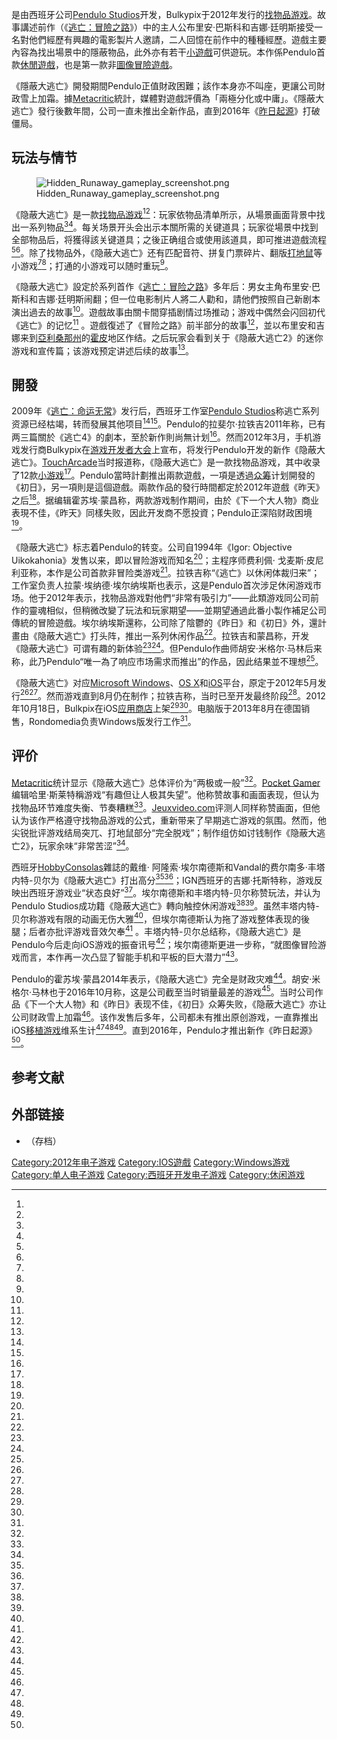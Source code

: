 {{NoteTA
| G1 = Games
}}

{{Infobox video game
| title = 隐蔽大逃亡
| english = Hidden Runaway
| image = Hidden Runaway app store icon.png
| caption = [[App_Store_(iOS/iPadOS)|App Store]]上的游戏Logo
| developer = [[Pendulo_Studios|Pendulo Studios]]
| publisher = Bulkypix（iOS）
| writer =
| composer =
| series =
| engine =
| released = '''iOS'''{{vgr||2012年10月18日}}
| genre = [[益智游戏|找物品游戏]]
| modes = [[单人电子游戏|单人]]
| platforms = [[iOS|iOS]]、[[Microsoft_Windows|Microsoft Windows]]
}}

{{vgname|隐蔽大逃亡|en=Hidden Runaway}}是由西班牙公司[[Pendulo_Studios|Pendulo Studios]]开发，Bulkypix于2012年发行的[[益智遊戲|找物品游戏]]。故事講述前作（《[[逃亡：冒險之路|逃亡：冒險之路]]》）中的主人公布里安·巴斯科和吉娜·廷明斯接受一名對他們經歷有興趣的電影製片人邀請，二人回憶在前作中的種種經歷。遊戲主要內容為找出場景中的隱蔽物品，此外亦有若干[[小遊戲|小遊戲]]可供遊玩。本作係Pendulo首款[[休閒遊戲|休閒遊戲]]，也是第一款非[[圖像冒險遊戲|圖像冒險遊戲]]。

《隱蔽大逃亡》開發期間Pendulo正值財政困難；該作本身亦不叫座，更讓公司財政雪上加霜。據[[Metacritic|Metacritic]]統計，媒體對遊戲評價為「兩極分化或中庸」。《隱蔽大逃亡》發行後數年間，公司一直未推出全新作品，直到2016年《[[昨日起源|昨日起源]]》打破僵局。

== 玩法与情节 ==

[[File:Hidden_Runaway_gameplay_screenshot.png|thumb]]

《隐蔽大逃亡》是一款[[益智遊戲|找物品游戏]]<ref name="jeuxvideorev" /><ref name="vandalrev" />：玩家依物品清单所示，从場景画面背景中找出一系列物品<ref name="hobbyconsolasrev" /><ref name="vandalrev" />。每关场景开头会出示本關所需的关键道具；玩家從場景中找到全部物品后，将獲得該关键道具；之後正确组合或使用該道具，即可推进遊戲流程<ref name="hobbyconsolasrev" /><ref name="vandalrev" />。除了找物品外，《隐蔽大逃亡》还有匹配音符、拼复门票碎片、翻版[[打地鼠|打地鼠]]等小游戏<ref name="jeuxvideorev" /><ref name="hobbyconsolasrev" />；打通的小游戏可以随时重玩<ref name="hobbyconsolasrev" />。

《隐蔽大逃亡》設定於系列首作《[[逃亡：冒险之路|逃亡：冒险之路]]》多年后：男女主角布里安·巴斯科和吉娜·廷明斯闹翻；但一位电影制片人將二人勸和，請他們按照自己新剧本演出過去的故事<ref name="joystiq2" />。遊戲故事由關卡間穿插剧情过场推动；游戏中偶然会闪回初代《逃亡》的记忆<ref name="hobbyconsolasrev" /> 。遊戲復述了《冒险之路》前半部分的故事<ref name="jeuxvideorev" />，並以布里安和吉娜来到[[亞利桑那州|亞利桑那州]]的[[霍皮族|霍皮]]地区作结。之后玩家会看到关于《隐蔽大逃亡2》的迷你游戏和宣传篇；该游戏预定讲述后续的故事<ref name="jeuxvideorev" />。

== 開發 ==

2009年《[[逃亡：命运无常|逃亡：命运无常]]》发行后，西班牙工作室[[Pendulo_Studios|Pendulo Studios]]称逃亡系列资源已经枯竭，转而發展其他项目<ref name="hobbynews" /><ref name="ongames" />。Pendulo的拉斐尔·拉铁吉2011年称，已有两三篇關於《逃亡4》的劇本，至於新作則尚無计划<ref name="indifferent" />。然而2012年3月，手机游戏发行商Bulkypix在[[游戏开发者大会|游戏开发者大会]]上宣布，将发行Pendulo开发的新作《隐蔽大逃亡》。[[TouchArcade|TouchArcade]]当时报道称，《隐蔽大逃亡》是一款找物品游戏，其中收录了12款[[小游戏|小游戏]]<ref name="toucharcadeprev" />。Pendulo當時計劃推出兩款遊戲，一項是透過[[众筹|众筹]]计划開發的《初日》，另一項則是這個遊戲。兩款作品的發行時間都定於2012年遊戲《昨天》之后<ref name="announcement" />。据编辑霍苏埃·蒙昌称，两款游戏制作期间，由於《下一个大人物》商业表現不佳，《昨天》同樣失败，因此开发商不愿投資；Pendulo正深陷财政困境<ref name="monchan2014" />。

《隐蔽大逃亡》标志着Pendulo的转变。公司自1994年《Igor: Objective Uikokahonia》发售以来，即以冒险游戏而知名<ref name="spain" />；主程序师费利佩· 戈麦斯·皮尼利亚称，本作是公司首款非冒险类游戏<ref name="joystiq" />。拉铁吉称“《逃亡》以休闲体裁归来”；工作室负责人拉蒙·埃纳德·埃尔纳埃斯也表示，这是Pendulo首次涉足休闲游戏市场。他于2012年表示，找物品游戏對他們“非常有吸引力”——此類游戏同公司前作的靈魂相似，但稍微改變了玩法和玩家期望——並期望通過此番小製作補足公司傳統的冒險遊戲。埃尔纳埃斯還称，公司除了陰鬱的《昨日》和《初日》外，還計畫由《隐蔽大逃亡》打头阵，推出一系列休闲作品<ref name="advcorner" />。拉铁吉和蒙昌称，开发《隐蔽大逃亡》可谓有趣的新体验<ref name="announcement" /><ref name="dayone" />。但Pendulo作曲师胡安·米格尔·马林后来称，此乃Pendulo“唯一為了响应市场需求而推出”的作品，因此结果並不理想<ref name="gameint" />。

《隐蔽大逃亡》对应[[Microsoft_Windows|Microsoft Windows]]、[[macOS|OS X]]和[[iOS|iOS]]平台，原定于2012年5月发行<ref name="toucharcadeprev" /><ref name="joystiq" />。然而游戏直到8月仍在制作；拉铁吉称，当时已至开发最终阶段<ref name="dayone" />。2012年10月18日，Bulkpix在iOS[[应用商店_(iOS)|应用商店]]上架<ref name="launch1" /><ref name="metacritic" />。电脑版于2013年8月在德国销售，Rondomedia负责Windows版发行工作<ref name="4playersdate" />。

== 评价 ==

{{Video game reviews
| MC = 65/100<ref name="metacritic" />
| JXV = 10/20<ref name="jeuxvideorev" />
| PG = 6/10<ref name="pocketgamer" />
| rev1 = [[HobbyConsolas|HobbyConsolas]]
| rev1Score = 82/100<ref name="hobbyconsolasrev" />
| rev2 = Vandal
| rev2Score = 8.5/10<ref name="vandalrev" />
| rev3 = [[IGN|西班牙IGN]]
| rev3Score = 8.5/10<ref name="ignspain" />
}}

[[Metacritic|Metacritic]]统计显示《隐蔽大逃亡》总体评价为“两极或一般”<ref name="metacritic" />。[[Pocket_Gamer|Pocket Gamer]]编辑哈里·斯莱特稱游戏“有趣但让人极其失望”。他称赞故事和画面表现，但认为找物品环节难度失衡、节奏糟糕<ref name="pocketgamer" />。[[Jeuxvideo.com|Jeuxvideo.com]]评测人同样称赞画面，但他认为该作严格遵守找物品游戏的公式，重新带来了早期逃亡游戏的氛围。然而，他尖锐批评游戏结局突兀、打地鼠部分“完全脱戏”；制作组仿如讨钱制作《隐蔽大逃亡2》，玩家余味“非常苦涩”<ref name="jeuxvideorev" />。

西班牙[[HobbyConsolas|HobbyConsolas]]雜誌的戴维· 阿隆索·埃尔南德斯和Vandal的费尔南多·丰塔内特-贝尔为《隐蔽大逃亡》打出高分<ref name="vandalrev" /><ref name="hobbyconsolasrev" />；IGN西班牙的吉娜·托斯特称，游戏反映出西班牙游戏业“状态良好”<ref name="ignspain" />。埃尔南德斯和丰塔内特-贝尔称赞玩法，并认为Pendulo Studios成功籍《隐蔽大逃亡》轉向触控休闲游戏<ref name="vandalrev" /><ref name="hobbyconsolasrev" />。虽然丰塔内特-贝尔称游戏有限的动画无伤大雅<ref name="vandalrev" />，但埃尔南德斯认为拖了游戏整体表现的後腿；后者亦批评游戏音效欠奉<ref name="hobbyconsolasrev" /> 。丰塔内特-贝尔总结称，《隐蔽大逃亡》是Pendulo今后走向iOS游戏的振奋讯号<ref name="vandalrev" />；埃尔南德斯更进一步称，“就图像冒险游戏而言，本作再一次凸显了智能手机和平板的巨大潜力”<ref name="hobbyconsolasrev" />。

Pendulo的霍苏埃·蒙昌2014年表示，《隐蔽大逃亡》完全是财政灾难<ref name="monchan2014" />。胡安·米格尔·马林也于2016年10月称，这是公司截至当时销量最差的游戏<ref name="gameint" />。当时公司作品《下一个大人物》和《昨日》表现不佳，《初日》众筹失败，《隐蔽大逃亡》亦让公司财政雪上加霜<ref name="monchan2014" />。该作发售后多年，公司都未有推出原创游戏，一直靠推出iOS[[电子游戏移植|移植游戏]]维系生计<ref name="monchan2014" /><ref name="eldiario" /><ref name="retrohobby" />。直到2016年，Pendulo才推出新作《昨日起源》<ref name="retrohobby" />。

== 参考文献 ==

{{reflist|refs=
<ref name="joystiq2">{{cite web | archiveurl=https://web.archive.org/web/20121109235759/http://www.joystiq.com/2012/10/21/hidden-runaway-celebrates-10-years-of-point-and-clicks-from-pend/ | url=http://www.joystiq.com/2012/10/21/hidden-runaway-celebrates-10-years-of-point-and-clicks-from-pend/ | title=''Hidden Runaway'' celebrates 10 years of point-and-clicks from Pendulo | author=Conditt, Jessica | date=2012-10-21 | work=[[Joystiq|Joystiq]] | archivedate=2012-11-09 | dead-url=yes}}</ref>
<ref name="hobbynews">{{cite AV media |people=Staff | date=2011-05-25 |title=Videorreportaje De La Visita A Péndulo Studios En Hobby News |trans-title=Video Report of Hobby News's Visit to Pendulo Studios | medium=Video |language=es |url=https://archive.org/details/videorreportaje-de-la-visita-a-pendulo-studios-en-hobby-news |access-date=2020-08-11 |work=[[Hobby_Consolas|Hobby Consolas]]}}</ref>
<ref name="ongames">{{cite web | archiveurl=https://web.archive.org/web/20120317114842/http://pc.ongames.com/articulos_hollywood-monsters-2 | url=http://pc.ongames.com/articulos_hollywood-monsters-2 | title=Entrevistamos en exclusiva a Pendulo Studios | trans-title=Our exclusive interview with Pendulo Studios | date=2011-05-17 | author=Fernández, Mireia | work=[[软件天堂|OnGames]] |language=es | archivedate=2012-03-17 | dead-url=yes}}</ref>
<ref name="indifferent">{{cite web | archiveurl=https://web.archive.org/web/20190520030828/https://as.com/meristation/2011/05/27/noticias/1306477800_091205.html | url=https://as.com/meristation/2011/05/27/noticias/1306477800_091205.html | title=Pendulo tiene "un proyecto nuevo que no dejará indiferente a nadie" | trans-title=Pendulo has "a new project that will not leave anyone indifferent" | author=García, Enrique | date=2011-05-27 | work=MeriStation | language=es | archivedate=2019-05-20 | dead-url=no}}</ref>
<ref name="toucharcadeprev">{{cite web | archiveurl=https://web.archive.org/web/20120308210652/https://toucharcade.com/2012/03/06/gdc-2012-a-host-of-titles-on-the-way-from-bulkypix/ | url=https://toucharcade.com/2012/03/06/gdc-2012-a-host-of-titles-on-the-way-from-bulkypix/ | title=GDC 2012: A Host of Titles on the Way from BulkyPix | author=Patterson, Blake | date=2012-03-06 | work=[[TouchArcade|TouchArcade]] | archivedate=2012-03-08 | dead-url=no}}</ref>
<ref name="joystiq">{{cite web | archiveurl=https://web.archive.org/web/20130814223556/http://www.joystiq.com/2012/04/02/brunchstorming-is-spanish-for-work-if-youre-pendulo-studio | url=http://www.joystiq.com/2012/04/02/brunchstorming-is-spanish-for-work-if-youre-pendulo-studio | title='Brunchstorming' is Spanish for 'work,' if you're Pendulo Studios | author=Conditt, Jessica | date=2012-04-02 | work=[[Joystiq|Joystiq]] | archivedate=2013-08-14 | dead-url=yes}}</ref>
<ref name="spain">{{cite book |editor1=Wolf, Mark J. P. | title=Video Games Around the World | date=May 2015 | publisher=[[麻省理工学院出版社|MIT Press]] | isbn=9780262527163 | chapter=Spain |author1=Garin, Manuel |author2=Martínez, Víctor Manuel | pages=521–533}}</ref>
<ref name="dayone">{{cite web | archiveurl=https://web.archive.org/web/20190626051556/https://adventuregamers.com/articles/view/22157 | url=https://adventuregamers.com/articles/view/22157 | title=''Day One'' - Pendulo Studios Interview | author=Allin, Jack | date=2012-08-15 | work=[[Adventure_Gamers|Adventure Gamers]] | archivedate=2019-06-26 | dead-url=no}}</ref>
<ref name="advcorner">{{cite web | archiveurl=https://web.archive.org/web/20120625063841/https://www.adventurecorner.de/pages/486/interview-with-pendulo-studios-englisch | url=https://www.adventurecorner.de/pages/486/interview-with-pendulo-studios-englisch | title=Interview with Pendulo Studios (Englisch) | author=Team Adventure Corner | date=2012-05-21 | work=Adventure Corner | archivedate=2012-06-25 | dead-url=no}}</ref>
<ref name="announcement">{{cite web | archiveurl=https://web.archive.org/web/20190710002715/https://as.com/meristation/2012/03/26/noticias/1332770400_101498.html | url=https://as.com/meristation/2012/03/26/noticias/1332770400_101498.html | title=''Day One'' y ''Hidden Runaway'', los nuevos proyectos de Pendulo Studios | trans-title=''Day One'' and ''Hidden Runaway'', the new projects by Pendulo Studios | author=Otero, César | date=2012-03-26 | language=es | work=MeriStation | archivedate=2019-07-10 | dead-url=no}}</ref>
<ref name="launch1">{{cite web | archiveurl=https://web.archive.org/web/20130412172229/http://www.eurogamer.es/articles/2012-10-18-hidden-runaway-disponible-en-la-app-store | url=http://www.eurogamer.es/articles/2012-10-18-hidden-runaway-disponible-en-la-app-store | title=''Hidden Runaway'' disponible en la App Store | trans-title=''Hidden Runaway'' available on the App Store | author=García, Albert | date=2012-10-18 | work=[[Eurogamer|Eurogamer Spain]] | language=es | archivedate=2013-04-12 | dead-url=no}}</ref>
<ref name="4playersdate">{{cite web | archiveurl=https://web.archive.org/web/20200814034634/https://www.4players.de/4players.php/spielinfonews/PC-CDROM/34967/2133757/Hidden_Runaway-Wimmelbild-Adventure_mit_dem_Runaway-Duo.html | url=https://www.4players.de/4players.php/spielinfonews/PC-CDROM/34967/2133757/Hidden_Runaway-Wimmelbild-Adventure_mit_dem_Runaway-Duo.html | title=''Hidden Runaway'': Wimmelbild-Adventure mit Brian und Gina | trans-title=''Hidden Runaway'': Hidden object adventure with Brian and Gina | author=Kleffmann, Marcel | date=2013-07-27 | language=de | work=[[4Players|4Players]] | archivedate=2020-08-14 | dead-url=no}}</ref>
<ref name="metacritic">{{cite web | archiveurl=https://web.archive.org/web/20150221104914/https://www.metacritic.com/game/ios/hidden-runaway | url=https://www.metacritic.com/game/ios/hidden-runaway | title=''Hidden Runaway'' for iPhone/iPad Reviews | work=[[Metacritic|Metacritic]] | archivedate=2015-02-21 | dead-url=no}}</ref>
<ref name="jeuxvideorev">{{cite web | archiveurl=https://web.archive.org/web/20121222043812/http://www.jeuxvideo.com/articles/0001/00018144-hidden-runaway-test.htm | url=http://www.jeuxvideo.com/articles/0001/00018144-hidden-runaway-test.htm | title=''Hidden Runaway'' Test - iPhone/iPod | trans-title=''Hidden Runaway'' Review - iPhone/iPad | author=Jihem | date=2012-12-19 | language=fr | work=[[Jeuxvideo.com|Jeuxvideo.com]] | archivedate=2012-12-22 | dead-url=no}}</ref>
<ref name="pocketgamer">{{cite web | archiveurl=https://web.archive.org/web/20130130054850/http://www.pocketgamer.co.uk/r/iPad/Hidden+Runaway/review.asp?c=45943 | url=http://www.pocketgamer.co.uk/r/iPad/Hidden+Runaway/review.asp?c=45943 | title=''Hidden Runaway'' | date=2012-10-22 | author=Slater, Harry | work=[[Pocket_Gamer|Pocket Gamer]] | archivedate=2013-01-30 | dead-url=no}}</ref>
<ref name="hobbyconsolasrev">{{cite web | archiveurl=https://web.archive.org/web/20190710004309/https://www.hobbyconsolas.com/reviews/analisis-point-and-click-hidden-runaway-45798 | url=https://www.hobbyconsolas.com/reviews/analisis-point-and-click-hidden-runaway-45798 | title=Análisis point and click de ''Hidden Runaway'' | trans-title=Point-and-click review of ''Hidden Runaway'' | author=Hernández, David Alonso | date=2012-11-28 | language=es | archivedate=2019-07-10 | work=[[HobbyConsolas|HobbyConsolas]] | dead-url=no}}</ref>
<ref name="vandalrev">{{cite web | archiveurl=https://web.archive.org/web/20121127171532/http://www.vandal.net/analisis/iphone/hidden-runaway/20013 | url=http://www.vandal.net/analisis/iphone/hidden-runaway/20013 | title=Análisis de ''Hidden Runaway'' para iPhone | trans-title=Review of ''Hidden Runaway'' for iPhone | author=Fontanet-Bel, Fernando | date=2012-11-19 | language=es | work=[[Vandal_(website)|Vandal]] | archivedate=2012-11-27 | dead-url=no}}</ref>
<ref name="ignspain">{{cite web | archiveurl=https://web.archive.org/web/20190328052125/https://es.ign.com/hidden-runaway-ipad/60826/review/analisis-de-hidden-runaway-para-ipad | url=https://es.ign.com/hidden-runaway-ipad/60826/review/analisis-de-hidden-runaway-para-ipad | title=''Hidden Runaway'' Análisis | trans-title=''Hidden Runaway'' Review | date=2012-10-24 | author=Tost, Gina | work=[[IGN|IGN España]] | language=es | archivedate=2019-03-28 | dead-url=no}}</ref>
<ref name="monchan2014">{{cite conference | author=Monchan, Josué |title=Trial, Success, Error, Restart: Twenty Years of Pendulo Studios |conference=AdventureX |date=2014-12-06 |location=[[伦敦|London]] |url=https://archive.org/details/josuemonchan2014 |access-date=2019-10-03}}</ref>
<ref name="gameint">{{cite web | archiveurl=https://web.archive.org/web/20190712214444/https://blog.game.es/charlando-pendulo-studios-nos-habla-yesterday-origins-pasado-presente-futuro/ | url=https://blog.game.es/charlando-pendulo-studios-nos-habla-yesterday-origins-pasado-presente-futuro/ | title=[Charlando] Pendulo Studios nos habla de ''Yesterday Origins'', de su pasado, presente y futuro. | trans-title=[Chat] Pendulo Studios tells us about ''Yesterday Origins'', its past, present and future. | author=Rodriguez, Lara Isabel | date=2016-10-16 | publisher=[[Game_(retailer)|Game]] | language=es | archivedate=2019-07-12 | dead-url=no}}</ref>
<ref name="eldiario">{{cite web | archiveurl=https://web.archive.org/web/20190712205639/https://www.eldiario.es/juegoreviews/noticias/Pendulo-Studios-trabaja-aventura-grafica_0_333167305.html | url=https://www.eldiario.es/juegoreviews/noticias/Pendulo-Studios-trabaja-aventura-grafica_0_333167305.html | title=Pendulo Studios trabaja en su nueva aventura gráfica | trans-title=Pendulo Studios works on its new graphic adventure | author=Alonso, Álvaro | date=2014-12-09 | work=[[El_Diario_(Spain)|El Diario]] | language=es | archivedate=2019-07-12 |dead-url=no}}</ref>
<ref name="retrohobby">{{cite journal | author=Staff | title=Retro Hobby; Pendulo Studios: Pasión por las aventuras gráficas | trans-title=Retro Hobby; Pendulo Studios: Passion for graphic adventures | issue=337 | language=es | journal=[[HobbyConsolas|HobbyConsolas]] | date=August 2019 | pages=96, 97}}</ref>
}}

== 外部链接 ==

* {{Official website|https://web.archive.org/web/20121127135354/http://www.bulkypix.com/game/hidden-runaway}}（存档）

{{DEFAULTSORT:Hidden Runaway}}
[[Category:2012年电子游戏|Category:2012年电子游戏]]
[[Category:IOS遊戲|Category:IOS遊戲]]
[[Category:Windows游戏|Category:Windows游戏]]
[[Category:单人电子游戏|Category:单人电子游戏]]
[[Category:西班牙开发电子游戏|Category:西班牙开发电子游戏]]
[[Category:休闲游戏|Category:休闲游戏]]
